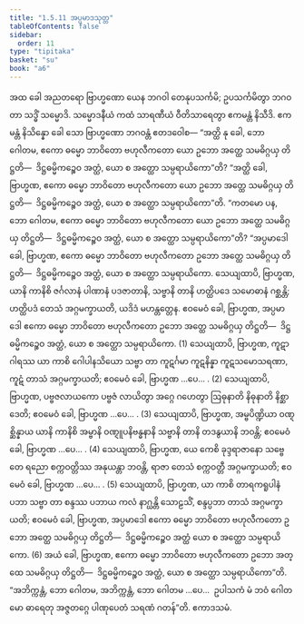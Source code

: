 ```yaml
---
title: "1.5.11 အပ္ပမာဒသုတ္တ"
tableOfContents: false
sidebar:
  order: 11
type: "tipitaka"
basket: "su"
book: "a6"
---
```



<DynamicBreadcrumb />

<Division number="53" book="a6" e="ch" v="16" p="319">

<Paragraph number="392" book="a6">
အထ ခေါ အညတရော ဗြာဟ္မဏော ယေန ဘဂဝါ တေနုပသင်္ကမိ; ဥပသင်္ကမိတွာ ဘဂဝတာ သဒ္ဓိံ သမ္မောဒိ. သမ္မောဒနီယံ ကထံ သာရဏီယံ ဝီတိသာရေတွာ ဧကမန္တံ နိသီဒိ. ဧကမန္တံ နိသိန္နော ခေါ သော ဗြာဟ္မဏော ဘဂဝန္တံ ဧတဒဝေါစ—
</Paragraph>

<Paragraph number="393" book="a6">
“အတ္ထိ နု ခေါ, ဘော ဂေါတမ, ဧကော ဓမ္မော ဘာဝိတော ဗဟုလီကတော ယော ဥဘော အတ္ထေ သမဓိဂ္ဂယှ တိဋ္ဌတိ—  ဒိဋ္ဌဓမ္မိကဉ္စေဝ အတ္ထံ, ယော စ အတ္ထော သမ္ပရာယိကော”တိ? “အတ္ထိ ခေါ, ဗြာဟ္မဏ, ဧကော ဓမ္မော ဘာဝိတော ဗဟုလီကတော ယော ဥဘော အတ္ထေ သမဓိဂ္ဂယှ တိဋ္ဌတိ—  ဒိဋ္ဌဓမ္မိကဉ္စေဝ အတ္ထံ, ယော စ အတ္ထော သမ္ပရာယိကော”တိ.
</Paragraph>

<Paragraph number="394" book="a6">
“ကတမော ပန, ဘော ဂေါတမ, ဧကော ဓမ္မော ဘာဝိတော ဗဟုလီကတော ယော ဥဘော အတ္ထေ သမဓိဂ္ဂယှ တိဋ္ဌတိ—  ဒိဋ္ဌဓမ္မိကဉ္စေဝ အတ္ထံ, ယော စ အတ္ထော သမ္ပရာယိကော”တိ? “အပ္ပမာဒေါ ခေါ, ဗြာဟ္မဏ, ဧကော ဓမ္မော ဘာဝိတော ဗဟုလီကတော ဥဘော အတ္ထေ သမဓိဂ္ဂယှ တိဋ္ဌတိ—  ဒိဋ္ဌဓမ္မိကဉ္စေဝ အတ္ထံ, ယော စ အတ္ထော သမ္ပရာယိကော.
</Paragraph>

<Paragraph number="395" book="a6">
သေယျထာပိ, ဗြာဟ္မဏ, ယာနိ ကာနိစိ ဇင်္ဂလာနံ ပါဏာနံ ပဒဇာတာနိ, သဗ္ဗာနိ တာနိ ဟတ္ထိပဒေ သမောဓာနံ ဂစ္ဆန္တိ; ဟတ္ထိပဒံ တေသံ အဂ္ဂမက္ခာယတိ, ယဒိဒံ မဟန္တတ္တေန. ဧဝမေဝံ ခေါ, ဗြာဟ္မဏ, အပ္ပမာဒေါ ဧကော ဓမ္မော ဘာဝိတော ဗဟုလီကတော ဥဘော အတ္ထေ သမဓိဂ္ဂယှ တိဋ္ဌတိ—  ဒိဋ္ဌဓမ္မိကဉ္စေဝ အတ္ထံ, ယော စ အတ္ထော သမ္ပရာယိကော. (1)
</Paragraph>

<Paragraph number="396" book="a6">
သေယျထာပိ, ဗြာဟ္မဏ, ကူဋာဂါရဿ ယာ ကာစိ ဂေါပါနသိယော သဗ္ဗာ တာ ကူဋင်္ဂမာ ကူဋနိန္နာ ကူဋသမောသရဏာ, ကူဋံ တာသံ အဂ္ဂမက္ခာယတိ; ဧဝမေဝံ ခေါ, ဗြာဟ္မဏ …ပေ… . (2)
</Paragraph>

<Paragraph number="397" book="a6">
သေယျထာပိ, ဗြာဟ္မဏ, ပဗ္ဗဇလာယကော ပဗ္ဗဇံ လာယိတွာ အဂ္ဂေ ဂဟေတွာ ဩဓုနာတိ နိဓုနာတိ နိစ္ဆာဒေတိ; ဧဝမေဝံ ခေါ, ဗြာဟ္မဏ …ပေ… . (3)
</Paragraph>

<Paragraph number="398" book="a6">
သေယျထာပိ, ဗြာဟ္မဏ, အမ္ဗပိဏ္ဍိယာ ဝဏ္ဋစ္ဆိန္နာယ ယာနိ ကာနိစိ အမ္ဗာနိ ဝဏ္ဋူပနိဗန္ဓနာနိ သဗ္ဗာနိ တာနိ တဒနွယာနိ ဘဝန္တိ; ဧဝမေဝံ ခေါ, ဗြာဟ္မဏ …ပေ… . (4)
</Paragraph>

<Paragraph number="399" book="a6">
သေယျထာပိ, ဗြာဟ္မဏ, ယေ ကေစိ ခုဒ္ဒရာဇာနော သဗ္ဗေတေ ရညော စက္ကဝတ္တိဿ အနုယန္တာ ဘဝန္တိ, ရာဇာ တေသံ စက္ကဝတ္တီ အဂ္ဂမက္ခာယတိ; ဧဝမေဝံ ခေါ, ဗြာဟ္မဏ …ပေ… . (5)
</Paragraph>

<Paragraph number="400" book="a6">
သေယျထာပိ, ဗြာဟ္မဏ, ယာ ကာစိ တာရကရူပါနံ ပဘာ သဗ္ဗာ တာ စန္ဒဿ ပဘာယ ကလံ နာဂ္ဃန္တိ သောဠသိံ, စန္ဒပ္ပဘာ တာသံ အဂ္ဂမက္ခာယတိ; ဧဝမေဝံ ခေါ, ဗြာဟ္မဏ, အပ္ပမာဒေါ ဧကော ဓမ္မော ဘာဝိတော ဗဟုလီကတော ဥဘော အတ္ထေ သမဓိဂ္ဂယှ တိဋ္ဌတိ—  ဒိဋ္ဌဓမ္မိကဉ္စေဝ အတ္ထံ ယော စ အတ္ထော သမ္ပရာယိကော. (6)
</Paragraph>

<Paragraph number="401" book="a6">
အယံ ခေါ, ဗြာဟ္မဏ, ဧကော ဓမ္မော ဘာဝိတော ဗဟုလီကတော ဥဘော အတ္ထေ သမဓိဂ္ဂယှ တိဋ္ဌတိ—  ဒိဋ္ဌဓမ္မိကဉ္စေဝ အတ္ထံ, ယော စ အတ္ထော သမ္ပရာယိကော”တိ.
</Paragraph>

<Paragraph number="402" book="a6">
“အဘိက္ကန္တံ, ဘော ဂေါတမ, အဘိက္ကန္တံ, ဘော ဂေါတမ …ပေ…  ဥပါသကံ မံ ဘဝံ ဂေါတမော ဓာရေတု အဇ္ဇတဂ္ဂေ ပါဏုပေတံ သရဏံ ဂတန်”တိ.

</Paragraph>
</Division>

<Paragraph number="403" type="center" book="a6">
ဧကာဒသမံ.
</Paragraph>